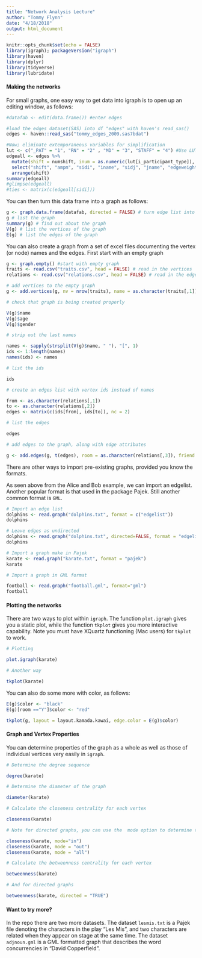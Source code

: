 ```yaml
---
title: "Network Analysis Lecture"
author: "Tommy Flynn"
date: "4/18/2018"
output: html_document
---
```


```r
knitr::opts_chunk$set(echo = FALSE)
library(igraph); packageVersion("igraph")
library(haven)
library(dplyr)
library(tidyverse)
library(lubridate)
```



#### Making the networks

For small graphs, one easy way to get data into igraph is to open up an editing window, as follows:

```r

#datafab <- edit(data.frame()) #enter edges

#load the edges dataset(SAS) into df "edges" with haven's read_sas()
edges <- haven::read_sas("tommy_edges_2009.sas7bdat")

#Now; eliminate extemporaneous variables for simplification
lut <- c("_PAT" = "1", "RN" = "2" , "MD" = "3", "STAFF" = "4") #Use LUT to change titles to numbers
edgeall <- edges %>% 
  mutate(shift = numshift, inum = as.numeric(lut[i_participant_type]), jnum = as.numeric(lut[j_participant_type]), ampm = shiftampm,iname = i_participant_type, jname = j_participant_type)%>%
  select("shift", "ampm", "sidi", "iname", "sidj", "jname", "edgeweight", "D8", "inum", "jnum") %>%
  arrange(shift)
summary(edgeall)
#glimpse(edgeall)
#ties <- matrix(c(edgeall[sidi]))
```


You can then turn this data frame into a graph as follows:

```r

g <- graph.data.frame(datafab, directed = FALSE) # turn edge list into graph
g # list the graph
summary(g) # find out about the graph
V(g) # list the vertices of the graph
E(g) # list the edges of the graph

```

You can also create a graph from a set of excel files documenting the vertex (or node) names and the edges. First start with an empty graph

```r

g <- graph.empty() #start with empty graph
traits <- read.csv("traits.csv", head = FALSE) # read in the vertices
relations <- read.csv("relations.csv", head = FALSE) # read in the edges

# add vertices to the empty graph
g <- add.vertices(g, nv = nrow(traits), name = as.character(traits[,1]), age = traits[,2], gender = as.character(traits[,3]))

# check that graph is being created properly

V(g)$name
V(g)$age
V(g)$gender

# strip out the last names

names <- sapply(strsplit(V(g)$name, " "), "[", 1)
ids <- 1:length(names)
names(ids) <- names

# list the ids

ids

# create an edges list with vertex ids instead of names

from <- as.character(relations[,1])
to <- as.character(relations[,2])
edges <- matrix(c(ids[from], ids[to]), nc = 2)

# list the edges

edges

# add edges to the graph, along with edge attributes

g <- add.edges(g, t(edges), room = as.character(relations[,3]), friend = relations[,4], advice = relations[,5])

```

There are other ways to import pre-existing graphs, provided you know the formats.

As seen above from the Alice and Bob example, we can import an edgelist. Another popular format is that used in the package Pajek. Still another common format is `GML`.

```r

# Import an edge list
dolphins <- read.graph("dolphins.txt", format = c("edgelist"))
dolphins

# Leave edges as undirected
dolphins <- read.graph("dolphins.txt", directed=FALSE, format = "edgelist")
dolphins

# Import a graph make in Pajek
karate <- read.graph("karate.txt", format = "pajek")
karate

# Import a graph in GML format

football <- read.graph("football.gml", format="gml")
football 
```

#### Plotting the networks

There are two ways to plot within `igraph`. The function `plot.igraph` gives you a static plot, while the function  `tkplot` gives you more interactive capability. Note you must have XQuartz functioning (Mac users) for `tkplot` to work.

```r

# Plotting

plot.igraph(karate)

# Another way

tkplot(karate)

```

You can also do some more with color, as follows:

```r

E(g)$color <- "black"
E(g)[room =="Y"]$color <- "red"

tkplot(g, layout = layout.kamada.kawai, edge.color = E(g)$color)

```

#### Graph and Vertex Properties

You can determine properties of the graph as a whole as well as those of individual vertices very easily in `igraph`.

```r

# Determine the degree sequence

degree(karate)

# Determine the diameter of the graph

diameter(karate)

# Calculate the closeness centrality for each vertex

closeness(karate)

# Note for directed graphs, you can use the  mode option to determine the in-, out-, or all-closeness properties, as follows:

closeness(karate, mode="in")
closeness(karate, mode = "out")
closeness(karate, mode = "all")

# Calculate the betweenness centrality for each vertex

betweenness(karate)

# And for directed graphs

betweenness(karate, directed = "TRUE")

```


#### Want to try more?

In the repo there are two more datasets. The dataset `lesmis.txt` is a Pajek file denoting the characters in the play "Les Mis", and two characters are related when they appear on stage at the same time. The dataset `adjnoun.gml` is a GML formatted graph that describes the word concurrencies in "David Copperfield".